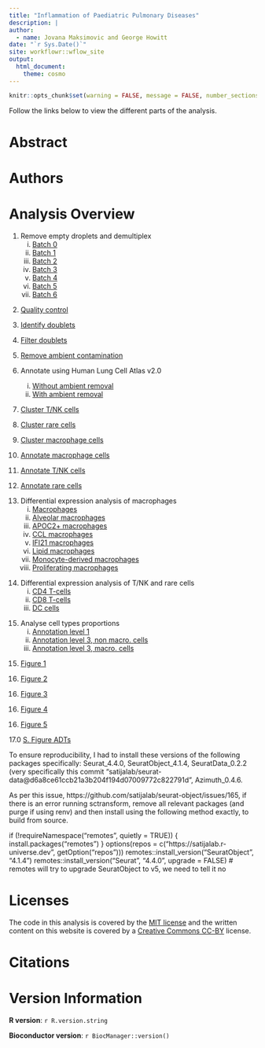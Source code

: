 ```yaml
---
title: "Inflammation of Paediatric Pulmonary Diseases"
description: |
author:
  - name: Jovana Maksimovic and George Howitt
date: "`r Sys.Date()`"
site: workflowr::wflow_site
output:
  html_document: 
    theme: cosmo
---
```


```r
knitr::opts_chunk$set(warning = FALSE, message = FALSE, number_sections = FALSE)
```

Follow the links below to view the different parts of the analysis. 


# Abstract {-}

# Authors {-}
 
# Analysis Overview {-}

1. Remove empty droplets and demultiplex
    i) [Batch 0](01.0_preprocess_batch0.html)
    ii) [Batch 1](01.1_preprocess_batch1.html)
    iii) [Batch 2](01.2_preprocess_batch2.html)
    iv) [Batch 3](01.3_preprocess_batch3.html)
    v) [Batch 4](01.4_preprocess_batch4.html)
    vi) [Batch 5](01.5_preprocess_batch5.html)
    vii) [Batch 6](01.6_preprocess_batch6.html)

<!-- line break -->
2. [Quality control](02.0_quality_control.html)

3. [Identify doublets](03.0_identify_doublets.html)

4. [Filter doublets](04.0_filter_doublets.html)

5. [Remove ambient contamination](05.0_remove_ambient.html)

6. Annotate using Human Lung Cell Atlas v2.0
    i) [Without ambient removal](06.0_azimuth_annotation.html)
    ii) [With ambient removal](06.1_azimuth_annotation_decontx.html)
    
<!-- line break -->
7. [Cluster T/NK cells](07.1_integrate_cluster_t_cells_decontx.html)

8. [Cluster rare cells](08.1_integrate_cluster_other_cells_decontx.html)

9. [Cluster macrophage cells](09.0_integrate_cluster_macro_cells.html)

10. [Annotate macrophage cells](10.0_manual_annotations_macro_cells.html) 

11. [Annotate T/NK cells](11.0_manual_annotations_t_cells_decontx.html)  

12. [Annotate rare cells](12.0_manual_annotations_other_cells.html) 

<!-- line break -->
13. Differential expression analysis of macrophages
    i) [Macrophages](13.0_DGE_analysis_macrophages.html)
    ii) [Alveolar macrophages](13.1_DGE_analysis_macro-alveolar.html)
    iii) [APOC2+ macrophages](13.2_DGE_analysis_macro-APOC2+.html)
    iv) [CCL macrophages](13.3_DGE_analysis_macro-CCL.html)
    v) [IFI21 macrophages](13.4_DGE_analysis_macro-IFI27.html)
    vi) [Lipid macrophages](13.5_DGE_analysis_macro-lipid.html)
    vii) [Monocyte-derived macrophages](13.6_DGE_analysis_macro-monocyte-derived.html)
    viii) [Proliferating macrophages](13.7_DGE_analysis_macro-proliferating.html)

<!-- line break -->
14. Differential expression analysis of T/NK and rare cells
    i) [CD4 T-cells](14.1_DGE_analysis_CD4-T-cells.html) 
    ii) [CD8 T-cells](14.2_DGE_analysis_CD8-T-cells.html)
    iii) [DC cells](14.3_DGE_analysis_DC-cells.html)
    
<!-- line break -->
15. Analyse cell types proportions
    i) [Annotation level 1](15.0_proportions_analysis_ann_level_1.html) 
    ii) [Annotation level 3, non macro. cells](15.1_proportions_analysis_ann_level_3_non-macrophages.html)
    iii) [Annotation level 3, macro. cells](15.2_proportions_analysis_ann_level_3_macrophages.html)

<!-- line break -->
15. [Figure 1](99.0_Figure_1.html)

<!-- line break -->
16. [Figure 2](99.0_Figure_2.html)

<!-- line break -->
16. [Figure 3](99.0_Figure_3.html)

<!-- line break -->
16. [Figure 4](99.0_Figure_4.html)

<!-- line break -->
16. [Figure 5](99.0_Figure_5.html)

<!-- line break -->
17.0 [S. Figure ADTs](99.0_Supplementary_Figure_ADTs.html)    

<!-- line break -->
To ensure reproducibility, I had to install these versions of the following packages specifically: Seurat_4.4.0,  SeuratObject_4.1.4, SeuratData_0.2.2 (very specifically this commit "satijalab/seurat-data@d6a8ce61ccb21a3b204f194d07009772c822791d", Azimuth_0.4.6.

As per this issue, https://github.com/satijalab/seurat-object/issues/165, if there is an error running sctransform, remove all relevant packages (and purge if using renv) and then install using the following method exactly, to build from source.

if (!requireNamespace("remotes", quietly = TRUE)) {
  install.packages("remotes")
}
options(repos = c("https://satijalab.r-universe.dev", getOption("repos")))
remotes::install_version("SeuratObject", "4.1.4")
remotes::install_version("Seurat", "4.4.0", upgrade = FALSE) # remotes will try to upgrade SeuratObject to v5, we need to tell it no


# Licenses {-}

The code in this analysis is covered by the [MIT license][mit] and the written
content on this website is covered by a [Creative Commons CC-BY][cc] license.


# Citations {-}



# Version Information  {-}

**R version**: `r R.version.string`

**Bioconductor version**: `r BiocManager::version()`


[mit]: https://choosealicense.com/licenses/mit/ "MIT License"
[cc]: https://choosealicense.com/licenses/cc-by-4.0/ "CC-BY License"

